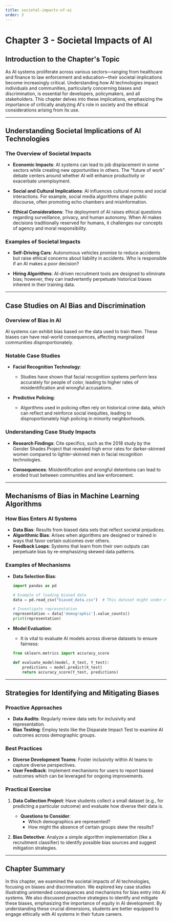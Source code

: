 ```yaml
---
title: societal-impacts-of-ai
order: 3
---
```


# Chapter 3 - Societal Impacts of AI

## Introduction to the Chapter's Topic

As AI systems proliferate across various sectors—ranging from healthcare and finance to law enforcement and education—their societal implications become increasingly critical. Understanding how AI technologies impact individuals and communities, particularly concerning biases and discrimination, is essential for developers, policymakers, and all stakeholders. This chapter delves into these implications, emphasizing the importance of critically analyzing AI's role in society and the ethical considerations arising from its use.

---

## Understanding Societal Implications of AI Technologies

### The Overview of Societal Impacts

- **Economic Impacts**: AI systems can lead to job displacement in some sectors while creating new opportunities in others. The "future of work" debate centers around whether AI will enhance productivity or exacerbate unemployment.
  
- **Social and Cultural Implications**: AI influences cultural norms and social interactions. For example, social media algorithms shape public discourse, often promoting echo chambers and misinformation.

- **Ethical Considerations**: The deployment of AI raises ethical questions regarding surveillance, privacy, and human autonomy. When AI makes decisions traditionally reserved for humans, it challenges our concepts of agency and moral responsibility.

### Examples of Societal Impacts

- **Self-Driving Cars**: Autonomous vehicles promise to reduce accidents but raise ethical concerns about liability in accidents. Who is responsible if an AI makes a poor decision?
  
- **Hiring Algorithms**: AI-driven recruitment tools are designed to eliminate bias; however, they can inadvertently perpetuate historical biases inherent in their training data.

---

## Case Studies on AI Bias and Discrimination

### Overview of Bias in AI

AI systems can exhibit bias based on the data used to train them. These biases can have real-world consequences, affecting marginalized communities disproportionately.

### Notable Case Studies

- **Facial Recognition Technology**:
  - Studies have shown that facial recognition systems perform less accurately for people of color, leading to higher rates of misidentification and wrongful accusations.
  
- **Predictive Policing**:
  - Algorithms used in policing often rely on historical crime data, which can reflect and reinforce social inequities, leading to disproportionately high policing in minority neighborhoods.

### Understanding Case Study Impacts

- **Research Findings**: Cite specifics, such as the 2018 study by the Gender Shades Project that revealed high error rates for darker-skinned women compared to lighter-skinned men in facial recognition technologies.
  
- **Consequences**: Misidentification and wrongful detentions can lead to eroded trust between communities and law enforcement.

---

## Mechanisms of Bias in Machine Learning Algorithms

### How Bias Enters AI Systems

- **Data Bias**: Results from biased data sets that reflect societal prejudices.
- **Algorithmic Bias**: Arises when algorithms are designed or trained in ways that favor certain outcomes over others.
- **Feedback Loops**: Systems that learn from their own outputs can perpetuate bias by re-emphasizing skewed data patterns.

### Examples of Mechanisms

- **Data Selection Bias**:
  ```python
  import pandas as pd
  
  # Example of loading biased data
  data = pd.read_csv("biased_data.csv")  # This dataset might under-represent certain demographics
  
  # Investigate representation
  representation = data['demographic'].value_counts()
  print(representation)
  ```

- **Model Evaluation**:
   - It is vital to evaluate AI models across diverse datasets to ensure fairness:
   ```python
   from sklearn.metrics import accuracy_score
   
   def evaluate_model(model, X_test, Y_test):
       predictions = model.predict(X_test)
       return accuracy_score(Y_test, predictions)
   ```

---

## Strategies for Identifying and Mitigating Biases

### Proactive Approaches

- **Data Audits**: Regularly review data sets for inclusivity and representation.
- **Bias Testing**: Employ tests like the Disparate Impact Test to examine AI outcomes across demographic groups.

### Best Practices

- **Diverse Development Teams**: Foster inclusivity within AI teams to capture diverse perspectives.
- **User Feedback**: Implement mechanisms for users to report biased outcomes which can be leveraged for ongoing improvements.

### Practical Exercise

1. **Data Collection Project**: Have students collect a small dataset (e.g., for predicting a particular outcome) and evaluate how diverse their data is.
   - **Questions to Consider**:
     - Which demographics are represented?
     - How might the absence of certain groups skew the results?

2. **Bias Detective**: Analyze a simple algorithm implementation (like a recruitment classifier) to identify possible bias sources and suggest mitigation strategies.

---

## Chapter Summary

In this chapter, we examined the societal impacts of AI technologies, focusing on biases and discrimination. We explored key case studies illustrating unintended consequences and mechanisms for bias entry into AI systems. We also discussed proactive strategies to identify and mitigate these biases, emphasizing the importance of equity in AI development. By understanding these crucial dimensions, students are better equipped to engage ethically with AI systems in their future careers.